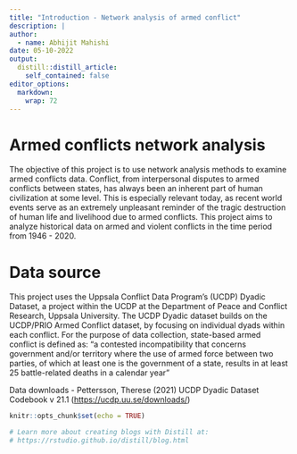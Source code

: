 ```yaml
---
title: "Introduction - Network analysis of armed conflict"
description: |
author:
  - name: Abhijit Mahishi 
date: 05-10-2022
output:
  distill::distill_article:
    self_contained: false
editor_options: 
  markdown: 
    wrap: 72
---
```


# Armed conflicts network analysis

The objective of this project is to use network analysis methods to
examine armed conflicts data. Conflict, from interpersonal disputes to
armed conflicts between states, has always been an inherent part of
human civilization at some level. This is especially relevant today, as
recent world events serve as an extremely unpleasant reminder of the
tragic destruction of human life and livelihood due to armed conflicts.
This project aims to analyze historical data on armed and violent
conflicts in the time period from 1946 - 2020.

# Data source

This project uses the Uppsala Conflict Data Program's (UCDP) Dyadic Dataset, a project within the UCDP at the Department of Peace and Conflict Research,
Uppsala University. The UCDP Dyadic dataset builds on the UCDP/PRIO
Armed Conflict dataset, by focusing on individual dyads within each
conflict. For the purpose of data collection, state-based armed conflict is defined as: "a contested incompatibility that concerns government and/or territory where the use of armed force between two parties, of which at least one is the government of a state, results in at least 25 battle-related deaths in a calendar year"

Data downloads - Pettersson, Therese (2021) UCDP Dyadic Dataset Codebook
v 21.1 (<https://ucdp.uu.se/downloads/>)

```r
knitr::opts_chunk$set(echo = TRUE)

# Learn more about creating blogs with Distill at:
# https://rstudio.github.io/distill/blog.html

```
